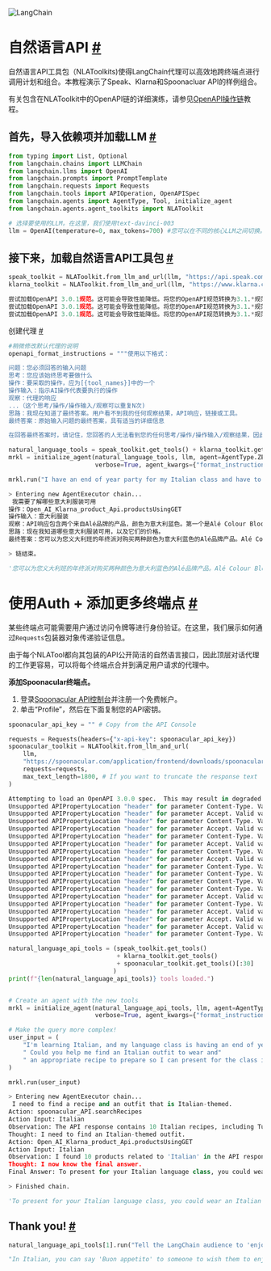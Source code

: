 

<Head>
  <script>
    {
      `(function() {
         var _hmt = _hmt || [];
(function() {
  var hm = document.createElement("script");
  hm.src = "https://hm.baidu.com/hm.js?e60fb290e204e04c5cb6f79b0ac1e697";
  var s = document.getElementsByTagName("script")[0]; 
  s.parentNode.insertBefore(hm, s);
})();
       })();`
    }
  </script>
</Head>

![LangChain](https://pica.zhimg.com/50/v2-56e8bbb52aa271012541c1fe1ceb11a2_r.gif)



自然语言API
[#](#natural-language-apis "Permalink to this headline")
==================

自然语言API工具包（NLAToolkits)使得LangChain代理可以高效地跨终端点进行调用计划和组合。本教程演示了Speak、Klarna和Spoonacluar API的样例组合。

有关包含在NLAToolkit中的OpenAPI链的详细演练，请参见[OpenAPI操作链](openapi)教程。

首先，导入依赖项并加载LLM
[#](#first-import-dependencies-and-load-the-llm "Permalink to this headline")
------------------------------------------------------------------------------
```python
from typing import List, Optional
from langchain.chains import LLMChain
from langchain.llms import OpenAI
from langchain.prompts import PromptTemplate
from langchain.requests import Requests
from langchain.tools import APIOperation, OpenAPISpec
from langchain.agents import AgentType, Tool, initialize_agent
from langchain.agents.agent_toolkits import NLAToolkit
```


```python
# 选择要使用的LLM。在这里，我们使用text-davinci-003
llm = OpenAI(temperature=0, max_tokens=700) #您可以在不同的核心LLM之间切换。
```


接下来，加载自然语言API工具包
[#](#next-load-the-natural-language-api-toolkits "Permalink to this headline")
--------------------------------------------------------------------------------
```python
speak_toolkit = NLAToolkit.from_llm_and_url(llm, "https://api.speak.com/openapi.yaml")
klarna_toolkit = NLAToolkit.from_llm_and_url(llm, "https://www.klarna.com/us/shopping/public/openai/v0/api-docs/")
```



```python
尝试加载OpenAPI 3.0.1规范。这可能会导致性能降低。将您的OpenAPI规范转换为3.1.*规范以获得更好的支持。
尝试加载OpenAPI 3.0.1规范。这可能会导致性能降低。将您的OpenAPI规范转换为3.1.*规范以获得更好的支持。
尝试加载OpenAPI 3.0.1规范。这可能会导致性能降低。将您的OpenAPI规范转换为3.1.*规范以获得更好的支持。
```









 创建代理
[#](#create-the-agent "Permalink to this headline")
```python
#稍微修改默认代理的说明
openapi_format_instructions = """使用以下格式：

问题：您必须回答的输入问题
思考：您应该始终思考要做什么
操作：要采取的操作，应为[{tool_names}]中的一个
操作输入：指示AI操作代表要执行的操作
观察：代理的响应
...（这个思考/操作/操作输入/观察可以重复N次)
思路：我现在知道了最终答案。用户看不到我的任何观察结果，API响应，链接或工具。
最终答案：原始输入问题的最终答案，具有适当的详细信息

在回答最终答案时，请记住，您回答的人无法看到您的任何思考/操作/操作输入/观察结果，因此如果有任何相关信息，您需要在回答中明确包含它。"""
```


```python
natural_language_tools = speak_toolkit.get_tools() + klarna_toolkit.get_tools()
mrkl = initialize_agent(natural_language_tools, llm, agent=AgentType.ZERO_SHOT_REACT_DESCRIPTION, 
                        verbose=True, agent_kwargs={"format_instructions":openapi_format_instructions})
```



```python
mrkl.run("I have an end of year party for my Italian class and have to buy some Italian clothes for it")
```



```python
> Entering new AgentExecutor chain...
 我需要了解哪些意大利服装可用
操作：Open_AI_Klarna_product_Api.productsUsingGET
操作输入：意大利服装
观察：API响应包含两个来自Alé品牌的产品，颜色为意大利蓝色。第一个是Alé Colour Block Short Sleeve Jersey Men - Italian Blue，售价为86.49美元，第二个是Alé Dolid Flash Jersey Men - Italian Blue，售价为40.00美元。
思路：现在我知道哪些意大利服装可用，以及它们的价格。
最终答案：您可以为您义大利班的年终派对购买两种颜色为意大利蓝色的Alé品牌产品。Alé Colour Block Short Sleeve Jersey Men - Italian Blue售价为86.49美元，Alé Dolid Flash Jersey Men - Italian Blue售价为40.00美元。

> 链结束。
```


```python
'您可以为您义大利班的年终派对购买两种颜色为意大利蓝色的Alé品牌产品。Alé Colour Block Short Sleeve Jersey Men - Italian Blue售价为86.49美元，Alé Dolid Flash Jersey Men - Italian Blue售价为40.00美元。'
```




使用Auth + 添加更多终端点
[#](#using-auth-adding-more-endpoints "Permalink to this headline")
========================================

某些终端点可能需要用户通过访问令牌等进行身份验证。在这里，我们展示如何通过`Requests`包装器对象传递验证信息。

由于每个NLATool都向其包装的API公开简洁的自然语言接口，因此顶层对话代理的工作更容易，可以将每个终端点合并到满足用户请求的代理中。


**添加Spoonacular终端点。**


1. 登录[Spoonacular API控制台](https://spoonacular.com/food-api/console#Profile)并注册一个免费帐户。
2. 单击“Profile”，然后在下面复制您的API密钥。






```python
spoonacular_api_key = "" # Copy from the API Console
```










```python
requests = Requests(headers={"x-api-key": spoonacular_api_key})
spoonacular_toolkit = NLAToolkit.from_llm_and_url(
    llm, 
    "https://spoonacular.com/application/frontend/downloads/spoonacular-openapi-3.json",
    requests=requests,
    max_text_length=1800, # If you want to truncate the response text
)
```








```python
Attempting to load an OpenAPI 3.0.0 spec.  This may result in degraded performance. Convert your OpenAPI spec to 3.1.* spec for better support.
Unsupported APIPropertyLocation "header" for parameter Content-Type. Valid values are ['path', 'query'] Ignoring optional parameter
Unsupported APIPropertyLocation "header" for parameter Accept. Valid values are ['path', 'query'] Ignoring optional parameter
Unsupported APIPropertyLocation "header" for parameter Content-Type. Valid values are ['path', 'query'] Ignoring optional parameter
Unsupported APIPropertyLocation "header" for parameter Accept. Valid values are ['path', 'query'] Ignoring optional parameter
Unsupported APIPropertyLocation "header" for parameter Content-Type. Valid values are ['path', 'query'] Ignoring optional parameter
Unsupported APIPropertyLocation "header" for parameter Accept. Valid values are ['path', 'query'] Ignoring optional parameter
Unsupported APIPropertyLocation "header" for parameter Content-Type. Valid values are ['path', 'query'] Ignoring optional parameter
Unsupported APIPropertyLocation "header" for parameter Accept. Valid values are ['path', 'query'] Ignoring optional parameter
Unsupported APIPropertyLocation "header" for parameter Content-Type. Valid values are ['path', 'query'] Ignoring optional parameter
Unsupported APIPropertyLocation "header" for parameter Content-Type. Valid values are ['path', 'query'] Ignoring optional parameter
Unsupported APIPropertyLocation "header" for parameter Content-Type. Valid values are ['path', 'query'] Ignoring optional parameter
Unsupported APIPropertyLocation "header" for parameter Content-Type. Valid values are ['path', 'query'] Ignoring optional parameter
Unsupported APIPropertyLocation "header" for parameter Accept. Valid values are ['path', 'query'] Ignoring optional parameter
Unsupported APIPropertyLocation "header" for parameter Content-Type. Valid values are ['path', 'query'] Ignoring optional parameter
Unsupported APIPropertyLocation "header" for parameter Accept. Valid values are ['path', 'query'] Ignoring optional parameter
Unsupported APIPropertyLocation "header" for parameter Accept. Valid values are ['path', 'query'] Ignoring optional parameter
Unsupported APIPropertyLocation "header" for parameter Accept. Valid values are ['path', 'query'] Ignoring optional parameter
Unsupported APIPropertyLocation "header" for parameter Content-Type. Valid values are ['path', 'query'] Ignoring optional parameter
```










```python
natural_language_api_tools = (speak_toolkit.get_tools() 
                              + klarna_toolkit.get_tools() 
                              + spoonacular_toolkit.get_tools()[:30]
                             )
print(f"{len(natural_language_api_tools)} tools loaded.")
```








```python
```










```python
# Create an agent with the new tools
mrkl = initialize_agent(natural_language_api_tools, llm, agent=AgentType.ZERO_SHOT_REACT_DESCRIPTION, 
                        verbose=True, agent_kwargs={"format_instructions":openapi_format_instructions})
```










```python
# Make the query more complex!
user_input = (
    "I'm learning Italian, and my language class is having an end of year party... "
    " Could you help me find an Italian outfit to wear and"
    " an appropriate recipe to prepare so I can present for the class in Italian?"
)
```










```python
mrkl.run(user_input)
```








```python
> Entering new AgentExecutor chain...
 I need to find a recipe and an outfit that is Italian-themed.
Action: spoonacular_API.searchRecipes
Action Input: Italian
Observation: The API response contains 10 Italian recipes, including Turkey Tomato Cheese Pizza, Broccolini Quinoa Pilaf, Bruschetta Style Pork & Pasta, Salmon Quinoa Risotto, Italian Tuna Pasta, Roasted Brussels Sprouts With Garlic, Asparagus Lemon Risotto, Italian Steamed Artichokes, Crispy Italian Cauliflower Poppers Appetizer, and Pappa Al Pomodoro.
Thought: I need to find an Italian-themed outfit.
Action: Open_AI_Klarna_product_Api.productsUsingGET
Action Input: Italian
Observation: I found 10 products related to 'Italian' in the API response. These products include Italian Gold Sparkle Perfectina Necklace - Gold, Italian Design Miami Cuban Link Chain Necklace - Gold, Italian Gold Miami Cuban Link Chain Necklace - Gold, Italian Gold Herringbone Necklace - Gold, Italian Gold Claddagh Ring - Gold, Italian Gold Herringbone Chain Necklace - Gold, Garmin QuickFit 22mm Italian Vacchetta Leather Band, Macy's Italian Horn Charm - Gold, Dolce & Gabbana Light Blue Italian Love Pour Homme EdT 1.7 fl oz.
Thought: I now know the final answer.
Final Answer: To present for your Italian language class, you could wear an Italian Gold Sparkle Perfectina Necklace - Gold, an Italian Design Miami Cuban Link Chain Necklace - Gold, or an Italian Gold Miami Cuban Link Chain Necklace - Gold. For a recipe, you could make Turkey Tomato Cheese Pizza, Broccolini Quinoa Pilaf, Bruschetta Style Pork & Pasta, Salmon Quinoa Risotto, Italian Tuna Pasta, Roasted Brussels Sprouts With Garlic, Asparagus Lemon Risotto, Italian Steamed Artichokes, Crispy Italian Cauliflower Poppers Appetizer, or Pappa Al Pomodoro.

> Finished chain.
```






```python
'To present for your Italian language class, you could wear an Italian Gold Sparkle Perfectina Necklace - Gold, an Italian Design Miami Cuban Link Chain Necklace - Gold, or an Italian Gold Miami Cuban Link Chain Necklace - Gold. For a recipe, you could make Turkey Tomato Cheese Pizza, Broccolini Quinoa Pilaf, Bruschetta Style Pork & Pasta, Salmon Quinoa Risotto, Italian Tuna Pasta, Roasted Brussels Sprouts With Garlic, Asparagus Lemon Risotto, Italian Steamed Artichokes, Crispy Italian Cauliflower Poppers Appetizer, or Pappa Al Pomodoro.'
```









 Thank you!
 [#](#thank-you "Permalink to this headline")
----------------------------------------------------------






```python
natural_language_api_tools[1].run("Tell the LangChain audience to 'enjoy the meal' in Italian, please!")
```








```python
"In Italian, you can say 'Buon appetito' to someone to wish them to enjoy their meal. This phrase is commonly used in Italy when someone is about to eat, often at the beginning of a meal. It's similar to saying 'Bon appétit' in French or 'Guten Appetit' in German."
```









